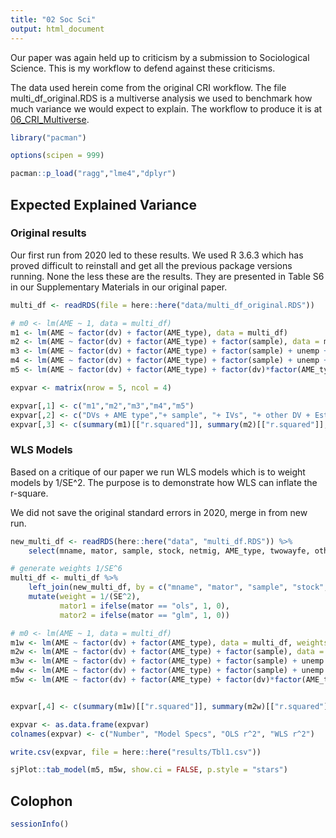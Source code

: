 ```yaml
---
title: "02 Soc Sci"
output: html_document
---
```


Our paper was again held up to criticism by a submission to Sociological Science. This is my workflow to defend against these criticisms.

The data used herein come from the original CRI workflow. The file multi_df_original.RDS is a multiverse analysis we used to benchmark how much variance we would expect to explain. The workflow to produce it is at [06_CRI_Multiverse](https://github.com/nbreznau/CRI/blob/master/code/06_CRI_Multiverse.Rmd).

```r
library("pacman")

options(scipen = 999)

pacman::p_load("ragg","lme4","dplyr")
```



## Expected Explained Variance

### Original results

Our first run from 2020 led to these results. We used R 3.6.3 which has proved difficult to reinstall and get all the previous package versions running. None the less these are the results. They are presented in Table S6 in our Supplementary Materials in our original paper. 

```r
multi_df <- readRDS(file = here::here("data/multi_df_original.RDS"))

# m0 <- lm(AME ~ 1, data = multi_df)
m1 <- lm(AME ~ factor(dv) + factor(AME_type), data = multi_df)
m2 <- lm(AME ~ factor(dv) + factor(AME_type) + factor(sample), data = multi_df)
m3 <- lm(AME ~ factor(dv) + factor(AME_type) + factor(sample) + unemp + socx + gdp + otherdv, data = multi_df)
m4 <- lm(AME ~ factor(dv) + factor(AME_type) + factor(sample) + unemp + socx + gdp + otherdv + factor(mator), data = multi_df)
m5 <- lm(AME ~ factor(dv) + factor(AME_type) + factor(dv)*factor(AME_type) + factor(sample) + unemp + socx + gdp + otherdv + factor(mator), data = multi_df)

expvar <- matrix(nrow = 5, ncol = 4)

expvar[,1] <- c("m1","m2","m3","m4","m5")
expvar[,2] <- c("DVs + AME type","+ sample", "+ IVs", "+ other DV + Estimator", "DV*Type interaction")
expvar[,3] <- c(summary(m1)[["r.squared"]], summary(m2)[["r.squared"]], summary(m3)[["r.squared"]], summary(m4)[["r.squared"]], summary(m5)[["r.squared"]])


```

### WLS Models

Based on a critique of our paper we run WLS models which is to weight models by 1/SE^2. The purpose is to demonstrate how WLS can inflate the r-square.

We did not save the original standard errors in 2020, merge in from new run. 

```r
new_multi_df <- readRDS(here::here("data", "multi_df.RDS")) %>%
    select(mname, mator, sample, stock, netmig, AME_type, twowayfe, otherdv, SE)

# generate weights 1/SE^6
multi_df <- multi_df %>%
    left_join(new_multi_df, by = c("mname", "mator", "sample", "stock", "netmig", "twowayfe", "otherdv", "AME_type")) %>%
    mutate(weight = 1/(SE^2),
           mator1 = ifelse(mator == "ols", 1, 0),
           mator2 = ifelse(mator == "glm", 1, 0))

# m0 <- lm(AME ~ 1, data = multi_df)
m1w <- lm(AME ~ factor(dv) + factor(AME_type), data = multi_df, weights = weight)
m2w <- lm(AME ~ factor(dv) + factor(AME_type) + factor(sample), data = multi_df, weights = weight)
m3w <- lm(AME ~ factor(dv) + factor(AME_type) + factor(sample) + unemp + socx + gdp + otherdv, data = multi_df, weights = weight)
m4w <- lm(AME ~ factor(dv) + factor(AME_type) + factor(sample) + unemp + socx + gdp + otherdv + mator1 + mator2, data = multi_df, weights = weight)
m5w <- lm(AME ~ factor(dv) + factor(AME_type) + factor(dv)*factor(AME_type) + factor(sample) + unemp + socx + gdp + otherdv + mator1 + mator2, data = multi_df, weights = weight)


expvar[,4] <- c(summary(m1w)[["r.squared"]], summary(m2w)[["r.squared"]], summary(m3w)[["r.squared"]], summary(m4w)[["r.squared"]], summary(m5w)[["r.squared"]])

expvar <- as.data.frame(expvar)
colnames(expvar) <- c("Number", "Model Specs", "OLS r^2", "WLS r^2")

write.csv(expvar, file = here::here("results/Tbl1.csv"))
```

```r
sjPlot::tab_model(m5, m5w, show.ci = FALSE, p.style = "stars")
```

## Colophon

```r
sessionInfo()
```

